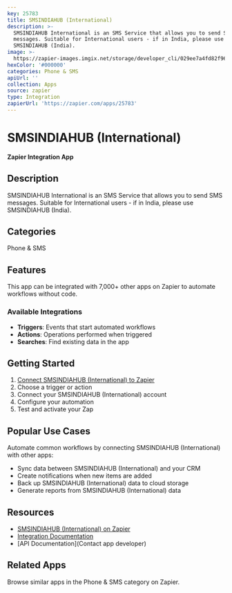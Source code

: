```yaml
---
key: 25783
title: SMSINDIAHUB (International)
description: >-
  SMSINDIAHUB International is an SMS Service that allows you to send SMS
  messages. Suitable for International users - if in India, please use
  SMSINDIAHUB (India).
image: >-
  https://zapier-images.imgix.net/storage/developer_cli/029ee7a4fd82f96b0099ce8698184f0c.png?auto=format%2Ccompress&ixlib=python-3.0.0&q=50
hexColor: '#000000'
categories: Phone & SMS
apiUrl: ''
collection: Apps
source: zapier
type: Integration
zapierUrl: 'https://zapier.com/apps/25783'
---
```

# SMSINDIAHUB (International)

**Zapier Integration App**

## Description

SMSINDIAHUB International is an SMS Service that allows you to send SMS messages. Suitable for International users - if in India, please use SMSINDIAHUB (India).

## Categories

Phone & SMS

## Features

This app can be integrated with 7,000+ other apps on Zapier to automate workflows without code.

### Available Integrations

- **Triggers**: Events that start automated workflows
- **Actions**: Operations performed when triggered
- **Searches**: Find existing data in the app

## Getting Started

1. [Connect SMSINDIAHUB (International) to Zapier](https://zapier.com/apps/25783)
2. Choose a trigger or action
3. Connect your SMSINDIAHUB (International) account
4. Configure your automation
5. Test and activate your Zap

## Popular Use Cases

Automate common workflows by connecting SMSINDIAHUB (International) with other apps:

- Sync data between SMSINDIAHUB (International) and your CRM
- Create notifications when new items are added
- Back up SMSINDIAHUB (International) data to cloud storage
- Generate reports from SMSINDIAHUB (International) data

## Resources

- [SMSINDIAHUB (International) on Zapier](https://zapier.com/apps/25783)
- [Integration Documentation](https://zapier.com/apps/25783/integrations)
- [API Documentation](Contact app developer)

## Related Apps

Browse similar apps in the Phone & SMS category on Zapier.
